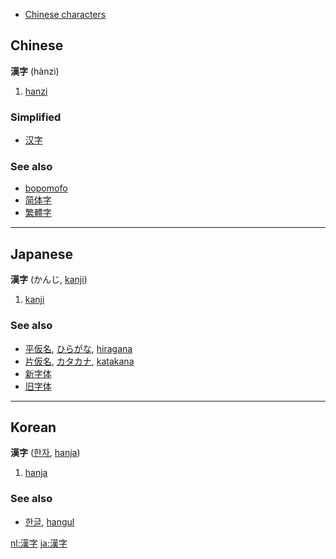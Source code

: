 *[[Chinese character]]s

==Chinese==
'''漢字''' (hànzì)

# [[hanzi]]

===Simplified===
*[[汉字]]

===See also===
*[[bopomofo]]
*[[简体字]]
*[[繁體字]]

----

==Japanese==
'''漢字''' (かんじ, [[kanji]])

# [[kanji]]

===See also===
*[[平仮名]], [[ひらがな]], [[hiragana]]
*[[片仮名]], [[カタカナ]], [[katakana]]
*[[新字体]]
*[[旧字体]]

----

==Korean==
'''漢字''' ([[한자]], [[hanja]])

# [[hanja]]

===See also===
*[[한글]], [[hangul]]

[[nl:漢字]]
[[ja:漢字]]